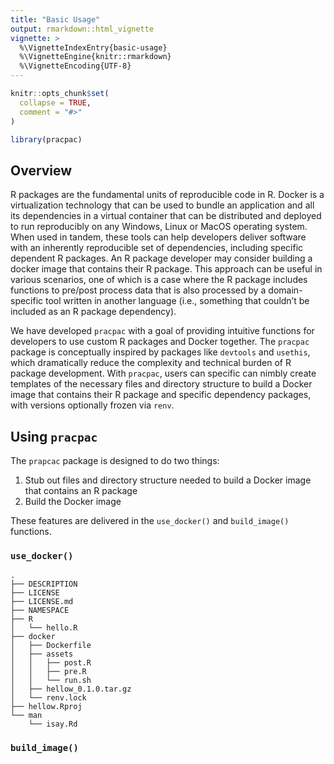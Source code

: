 ```yaml
---
title: "Basic Usage"
output: rmarkdown::html_vignette
vignette: >
  %\VignetteIndexEntry{basic-usage}
  %\VignetteEngine{knitr::rmarkdown}
  %\VignetteEncoding{UTF-8}
---
```


```r
knitr::opts_chunk$set(
  collapse = TRUE,
  comment = "#>"
)
```

```r
library(pracpac)
```


## Overview

R packages are the fundamental units of reproducible code in R. Docker is a virtualization technology that can be used to bundle an application and all its dependencies in a virtual container that can be distributed and deployed to run reproducibly on any Windows, Linux or MacOS operating system. When used in tandem, these tools can help developers deliver software with an inherently reproducible set of dependencies, including specific dependent R packages. An R package developer may consider building a docker image that contains their R package. This approach can be useful in various scenarios, one of which is a case where the R package includes functions to pre/post process data that is also processed by a domain-specific tool written in another language (i.e., something that couldn't be included as an R package dependency). 

We have developed `pracpac` with a goal of providing intuitive functions for developers to use custom R packages and Docker together. The `pracpac` package is conceptually inspired by packages like `devtools` and `usethis`, which dramatically reduce the complexity and technical burden of R package development. With `pracpac`, users can specific can nimbly create templates of the necessary files and directory structure to build a Docker image that contains their R package and specific dependency packages, with versions optionally frozen via `renv`.

## Using `pracpac`

The `prapcac` package is designed to do two things:

1. Stub out files and directory structure needed to build a Docker image that contains an R package
2. Build the Docker image

These features are delivered in the `use_docker()` and `build_image()` functions.

### `use_docker()`

```
.
├── DESCRIPTION
├── LICENSE
├── LICENSE.md
├── NAMESPACE
├── R
│   └── hello.R
├── docker
│   ├── Dockerfile
│   ├── assets
│   │   ├── post.R
│   │   ├── pre.R
│   │   └── run.sh
│   ├── hellow_0.1.0.tar.gz
│   └── renv.lock
├── hellow.Rproj
└── man
    └── isay.Rd
```

### `build_image()`


